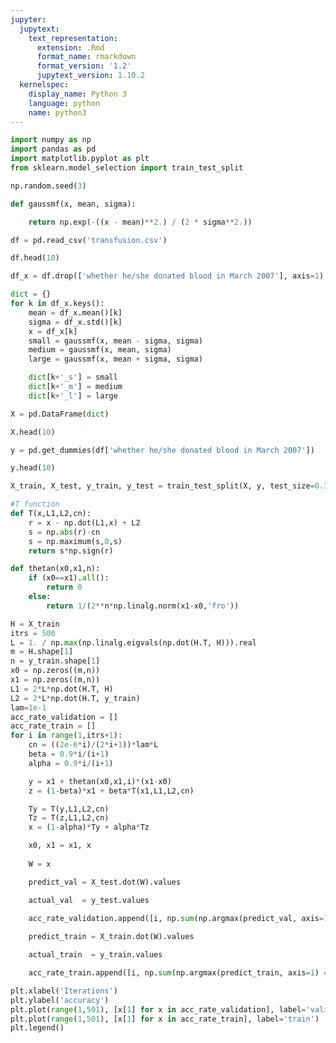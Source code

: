 ```yaml
---
jupyter:
  jupytext:
    text_representation:
      extension: .Rmd
      format_name: rmarkdown
      format_version: '1.2'
      jupytext_version: 1.10.2
  kernelspec:
    display_name: Python 3
    language: python
    name: python3
---
```


```python
import numpy as np
import pandas as pd
import matplotlib.pyplot as plt
from sklearn.model_selection import train_test_split
```

```python
np.random.seed(3)
```

```python
def gaussmf(x, mean, sigma):

    return np.exp(-((x - mean)**2.) / (2 * sigma**2.))
```

```python
df = pd.read_csv('transfusion.csv')
```

```python
df.head(10)
```

```python
df_x = df.drop(['whether he/she donated blood in March 2007'], axis=1)
```

```python
dict = {}
for k in df_x.keys():
    mean = df_x.mean()[k]
    sigma = df_x.std()[k]
    x = df_x[k]
    small = gaussmf(x, mean - sigma, sigma)
    medium = gaussmf(x, mean, sigma)
    large = gaussmf(x, mean + sigma, sigma)

    dict[k+'_s'] = small
    dict[k+'_m'] = medium
    dict[k+'_l'] = large
```

```python
X = pd.DataFrame(dict)
```

```python
X.head(10)
```

```python
y = pd.get_dummies(df['whether he/she donated blood in March 2007'])
```

```python
y.head(10)
```

```python
X_train, X_test, y_train, y_test = train_test_split(X, y, test_size=0.3)
```

```python
#T function
def T(x,L1,L2,cn):
    r = x - np.dot(L1,x) + L2
    s = np.abs(r)-cn
    s = np.maximum(s,0,s)
    return s*np.sign(r)

def thetan(x0,x1,n):
    if (x0==x1).all():
        return 0
    else:
        return 1/(2**n*np.linalg.norm(x1-x0,'fro'))
```

```python
H = X_train
itrs = 500
L = 1. / np.max(np.linalg.eigvals(np.dot(H.T, H))).real
m = H.shape[1]
n = y_train.shape[1]
x0 = np.zeros((m,n))
x1 = np.zeros((m,n))
L1 = 2*L*np.dot(H.T, H)
L2 = 2*L*np.dot(H.T, y_train)
lam=1e-1
acc_rate_validation = []
acc_rate_train = []
for i in range(1,itrs+1):
    cn = ((2e-6*i)/(2*i+1))*lam*L
    beta = 0.9*i/(i+1)
    alpha = 0.9*i/(i+1)

    y = x1 + thetan(x0,x1,i)*(x1-x0)
    z = (1-beta)*x1 + beta*T(x1,L1,L2,cn)

    Ty = T(y,L1,L2,cn)
    Tz = T(z,L1,L2,cn)
    x = (1-alpha)*Ty + alpha*Tz

    x0, x1 = x1, x
    
    W = x

    predict_val = X_test.dot(W).values

    actual_val  = y_test.values

    acc_rate_validation.append([i, np.sum(np.argmax(predict_val, axis=1) == np.argmax(actual_val, axis=1)) / y_test.shape[0]])
    
    predict_train = X_train.dot(W).values

    actual_train  = y_train.values

    acc_rate_train.append([i, np.sum(np.argmax(predict_train, axis=1) == np.argmax(actual_train, axis=1)) / y_train.shape[0]])
```

```python
plt.xlabel('Iterations')
plt.ylabel('accuracy')
plt.plot(range(1,501), [x[1] for x in acc_rate_validation], label='validation')
plt.plot(range(1,501), [x[1] for x in acc_rate_train], label='train')
plt.legend()
```

```python

```
